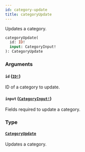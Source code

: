 ```yaml
---
id: category-update
title: categoryUpdate
---
```


Updates a category.

```graphql
categoryUpdate(
  id: ID!
  input: CategoryInput!
): CategoryUpdate

```

### Arguments

#### `id` ([`ID!`](/developer/api-reference/scalars/id))

ID of a category to update.

#### `input` ([`CategoryInput!`](/developer/api-reference/inputs/category-input))

Fields required to update a category.

### Type

#### [`CategoryUpdate`](/developer/api-reference/objects/category-update)

Updates a category.

